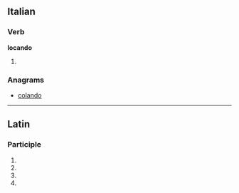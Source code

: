 ==Italian==

===Verb===
'''locando'''

# {{gerund of|locare|lang=it}}

===Anagrams===
* [[colando#Italian|colando]]

----

==Latin==

===Participle===
{{la-part-form|locandō}}

# {{inflection of|locandus|locandus|dat|m|s|lang=la}}
# {{inflection of|locandus|locandus|dat|n|s|lang=la}}
# {{inflection of|locandus|locandus|abl|m|s|lang=la}}
# {{inflection of|locandus|locandus|abl|n|s|lang=la}}
